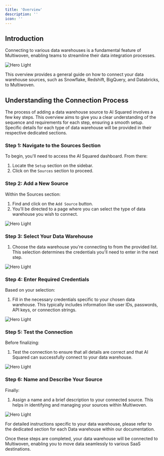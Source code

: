 ```yaml
---
title: 'Overview'
description: ''
icon: ''
---
```


## Introduction

Connecting to various data warehouses is a fundamental feature of Multiwoven, enabling teams to streamline their data integration processes.

<img
  className="block"
  src="https://res.cloudinary.com/dspflukeu/image/upload/v1707531725/Multiwoven/Docs/Sources_mpzdhn.png"
  alt="Hero Light"
/>

This overview provides a general guide on how to connect your data warehouse sources, such as Snowflake, Redshift, BigQuery, and Databricks, to Multiwoven.

## Understanding the Connection Process

The process of adding a data warehouse source to AI Squared involves a few key steps. This overview aims to give you a clear understanding of the sequence and requirements for each step, ensuring a smooth setup. Specific details for each type of data warehouse will be provided in their respective dedicated sections.

### Step 1: Navigate to the Sources Section

To begin, you'll need to access the AI Squared dashboard. From there:

1. Locate the `Setup` section on the sidebar.
2. Click on the `Sources` section to proceed.

### Step 2: Add a New Source

Within the Sources section:

1. Find and click on the `Add Source` button.
2. You'll be directed to a page where you can select the type of data warehouse you wish to connect.

<img
  className="block"
  src="https://res.cloudinary.com/dspflukeu/image/upload/v1708064326/Multiwoven/Docs/sources/image_qwedtc.png"
  alt="Hero Light"
/>

### Step 3: Select Your Data Warehouse

1. Choose the data warehouse you're connecting to from the provided list. This selection determines the credentials you'll need to enter in the next step.

<img
  className="block"
  src="https://res.cloudinary.com/dspflukeu/image/upload/v1708064567/Multiwoven/Docs/sources/image_2_zxcjik.png"
  alt="Hero Light"
/>

### Step 4: Enter Required Credentials

Based on your selection:

1. Fill in the necessary credentials specific to your chosen data warehouse. This typically includes information like user IDs, passwords, API keys, or connection strings.

<img
  className="block"
  src="https://res.cloudinary.com/dspflukeu/image/upload/v1708064326/Multiwoven/Docs/sources/image_1_hh4uas.png"
  alt="Hero Light"
/>

### Step 5: Test the Connection

Before finalizing:

1. Test the connection to ensure that all details are correct and that AI Squared can successfully connect to your data warehouse.

<img
  className="block"
  src="https://res.cloudinary.com/dspflukeu/image/upload/v1708064654/Multiwoven/Docs/sources/image_3_qokeiw.png"
  alt="Hero Light"
/>

### Step 6: Name and Describe Your Source

Finally:

1. Assign a name and a brief description to your connected source. This helps in identifying and managing your sources within Multiwoven.

<img
  className="block"
  src="https://res.cloudinary.com/dspflukeu/image/upload/v1708064326/Multiwoven/Docs/sources/image_4_qow7vf.png"
  alt="Hero Light"
/>


<Tip>
For detailed instructions specific to your data warehouse, please refer to the dedicated section for each Data warehouse within our documentation.
</Tip>

Once these steps are completed, your data warehouse will be connected to Multiwoven, enabling you to move data seamlessly to various SaaS destinations.


